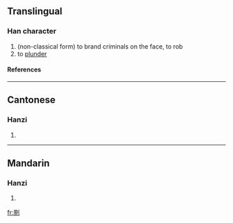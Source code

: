 ==Translingual==
===Han character===
{{Han char|rn=18|rad=刀|as=12|sn=14|four=|canj=日火中弓 (AFLN)}}
# (non-classical form) to brand criminals on the face, to rob
# to [[plunder]]
====References====
{{Han ref|kx=0143.400|hdz=10355.140|uh=3500|ud=13568}}

----
==Cantonese==
===Hanzi===
{{yue-hanzi|jyut=|y=king4}}
# {{defn|Cantonese}}

----
==Mandarin==
===Hanzi===
{{cmn-hanzi|pin=[[lè]] ([[le4]]), [[qíng]] ([[qing2]])|wg=<sup>4</sup>, ch'ing<sup>2</sup>}}
# {{defn|Mandarin}}

[[fr:㔀]]
